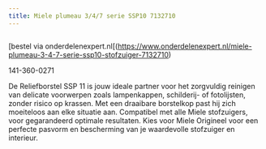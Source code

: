 ```yaml
---
title: Miele plumeau 3/4/7 serie SSP10 7132710
---
```



<Image src={imageProduct} width={imageProduct.width} alt="" />

[bestel via onderdelenexpert.nl[(https://www.onderdelenexpert.nl/miele-plumeau-3-4-7-serie-ssp10-stofzuiger-7132710)

141-360-0271

De Reliefborstel SSP 11 is jouw ideale partner voor het zorgvuldig reinigen van delicate voorwerpen zoals lampenkappen, schilderij- of fotolijsten, zonder risico op krassen. Met een draaibare borstelkop past hij zich moeiteloos aan elke situatie aan. Compatibel met alle Miele stofzuigers, voor gegarandeerd optimale resultaten. Kies voor Miele Origineel voor een perfecte pasvorm en bescherming van je waardevolle stofzuiger en interieur.
